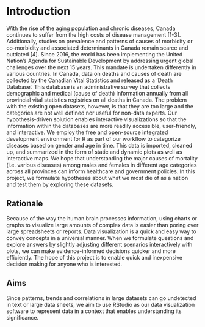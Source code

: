 # Introduction {#intro}

With the rise of the aging population and chronic diseases, Canada continues to suffer from the high costs of disease management [1-3]. Additionally, studies on prevalence and patterns of causes of morbidity or co-morbidity and associated determinants in Canada remain scarce and outdated [4]. Since 2016, the world has been implementing the United Nation's Agenda for Sustainable Development by addressing urgent global challenges over the next 15 years. This mandate is undertaken differently in various countries. In Canada, data on deaths and causes of death are collected by the Canadian Vital Statistics and released as a 'Death Database'. This database is an administrative survey that collects demographic and medical (cause of death) information annually from all provincial vital statistics registries on all deaths in Canada. The problem with the existing open datasets, however, is that they are too large and the categories are not well defined nor useful for non-data experts. Our hypothesis-driven solution enables interactive visualizations so that the information within the databases are more readily accessible, user-friendly, and interactive. We employ the free and open-source integrated development environment for R as part of our workflow to categorize diseases based on gender and age in time. This data is imported, cleaned up, and summarized in the form of static and dynamic plots as well as interactive maps. We hope that understanding the major causes of mortality (i.e. various diseases) among males and females in different age categories across all provinces can inform healthcare and government policies. In this project, we formulate hypotheses about what we most die of as a nation and test them by exploring these datasets. 

## Rationale
Because of the way the human brain processes information, using charts or graphs to visualize large amounts of complex data is easier than poring over large spreadsheets or reports. Data visualization is a quick and easy way to convey concepts in a universal manner. When we formulate questions and explore answers by slightly adjusting different scenarios interactively with plots, we can make evidence-informed decisions quicker and more efficiently. The hope of this project is to enable quick and inexpensive decision making for anyone who is interested. 


## Aims
Since patterns, trends and correlations in large datasets can go undetected in text or large data sheets, we aim to use RStudio as our data visualization software to represent data in a context that enables understanding its significance. 

